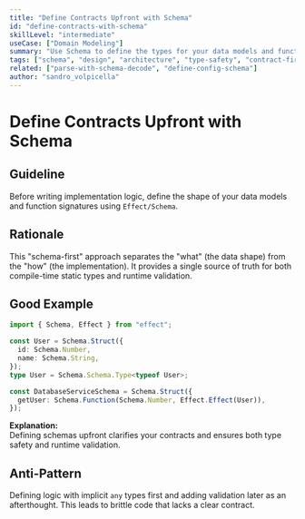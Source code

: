 ```yaml
---
title: "Define Contracts Upfront with Schema"
id: "define-contracts-with-schema"
skillLevel: "intermediate"
useCase: ["Domain Modeling"]
summary: "Use Schema to define the types for your data models and function signatures before writing the implementation, creating clear, type-safe contracts."
tags: ["schema", "design", "architecture", "type-safety", "contract-first", "data-modeling"]
related: ["parse-with-schema-decode", "define-config-schema"]
author: "sandro_volpicella"
---
```


# Define Contracts Upfront with Schema

## Guideline

Before writing implementation logic, define the shape of your data models and
function signatures using `Effect/Schema`.

## Rationale

This "schema-first" approach separates the "what" (the data shape) from the
"how" (the implementation). It provides a single source of truth for both
compile-time static types and runtime validation.

## Good Example

```typescript
import { Schema, Effect } from "effect";

const User = Schema.Struct({
  id: Schema.Number,
  name: Schema.String,
});
type User = Schema.Schema.Type<typeof User>;

const DatabaseServiceSchema = Schema.Struct({
  getUser: Schema.Function(Schema.Number, Effect.Effect(User)),
});
```

**Explanation:**  
Defining schemas upfront clarifies your contracts and ensures both type safety
and runtime validation.

## Anti-Pattern

Defining logic with implicit `any` types first and adding validation later as
an afterthought. This leads to brittle code that lacks a clear contract.

